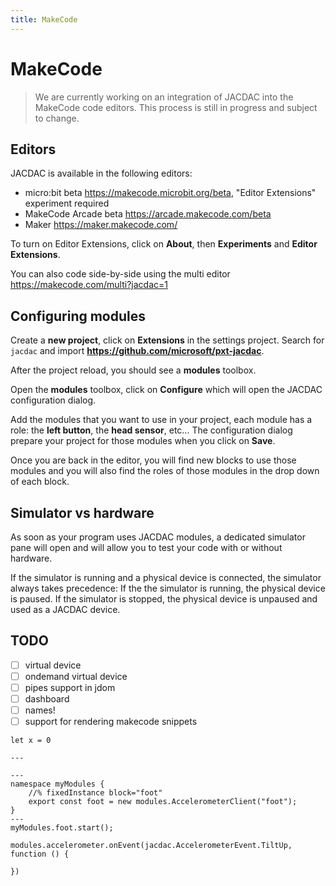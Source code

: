 ```yaml
---
title: MakeCode
---
```


# MakeCode

> We are currently working on an integration of JACDAC into the MakeCode code editors.
This process is still in progress and subject to change.

## Editors

JACDAC is available in the following editors:

* micro:bit beta https://makecode.microbit.org/beta, "Editor Extensions" experiment required
* MakeCode Arcade beta https://arcade.makecode.com/beta
* Maker https://maker.makecode.com/

To turn on Editor Extensions, click on **About**, then **Experiments** and **Editor Extensions**.

You can also code side-by-side using the multi editor https://makecode.com/multi?jacdac=1

## Configuring modules

Create a **new project**, click on **Extensions** in the settings project. 
Search for ``jacdac`` and import **https://github.com/microsoft/pxt-jacdac**.

After the project reload, you should see a **modules** toolbox.

Open the **modules** toolbox, click on **Configure** which will open the JACDAC configuration
dialog.

Add the modules that you want to use in your project, each module has a role:
the **left button**, the **head sensor**, etc... The configuration dialog
prepare your project for those modules when you click on **Save**.

Once you are back in the editor, you will find new blocks to use those modules
and you will also find the roles of those modules in the drop down of each block.

## Simulator vs hardware

As soon as your program uses JACDAC modules, a dedicated simulator pane will open
and will allow you to test your code with or without hardware.

If the simulator is running and a physical device is connected, 
the simulator always takes precedence:
If the the simulator is running, the physical device is paused.
If the simulator is stopped, the physical device is unpaused and used as a JACDAC device.

## TODO

- [ ] virtual device
- [ ] ondemand virtual device
- [ ] pipes support in jdom
- [ ] dashboard
- [ ] names!
- [ ] support for rendering makecode snippets

```blocks
let x = 0
```


```blocks
---

---
namespace myModules {
    //% fixedInstance block="foot"
    export const foot = new modules.AccelerometerClient("foot");
}
---
myModules.foot.start();
```

```blocks
modules.accelerometer.onEvent(jacdac.AccelerometerEvent.TiltUp, function () {
	
})
```